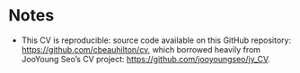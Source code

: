 # Notes

* This CV is reproducible:
  source code available on this GitHub repository: <https://github.com/cbeauhilton/cv>, 
  which borrowed heavily from JooYoung Seo's CV project: <https://github.com/jooyoungseo/jy_CV>.
